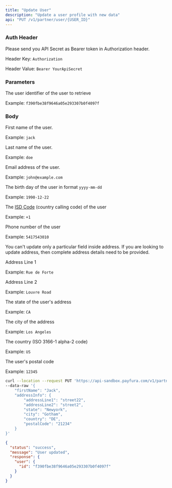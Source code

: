 ```yaml
---
title: "Update User"
description: "Update a user profile with new data"
api: "PUT /v1/partner/user/{USER_ID}"
---
```

### Auth Header

Please send you API Secret as Bearer token in Authorization header.

Header Key: `Authorization`

Header Value: `Bearer YourApiSecret`

### Parameters

<Param path="USER_ID" type="string" required>

The user identifier of the user to retrieve

Example: `f390fbe38f9646a05e293307b0f4097f`

</Param>

### Body

<Param body="firstName" type="string">

First name of the user.

Example: `jack`

</Param>

<Param body="lastName" type="string">

Last name of the user.

Example: `doe`

</Param>

<Param body="email" type="string">

Email address of the user.

Example: `john@example.com`

</Param>

<Param body="dateOfBirth" type="string">

The birth day of the user in format `yyyy-mm-dd`

Example: `1990-12-22`

</Param>

<Param body="isdCode" type="string">

The [ISD Code](https://www.indyatour.com/directory/isd-code) (country calling code) of the user

Example: `+1`

</Param>

<Param body="phoneNumber" type="string">

Phone number of the user

Example: `5417543010`

</Param>

<Param body="addressInfo" type="object">

You can't update only a particular field inside address. If you are looking to update address, then complete address details need to be provided.

<Expandable title="Toggle object">

<Param body="addressLine1" type="string" required>

Address Line 1

Example: `Rue de Forte`

</Param>

<Param body="addressLine2" type="string">

Address Line 2

Example: `Louvre Road`

</Param>

<Param body="state" type="string" required>

The state of the user's address

Example: `CA`

</Param>

<Param body="city" type="string" required>

The city of the address

Example: `Los Angeles`

</Param>

<Param body="country" type="string" required>

The country (ISO 3166-1 alpha-2 code)

Example: `US`

</Param>

<Param body="postalCode" type="string" required>

The user's postal code

Example: `12345`

</Param>

</Expandable>

</Param>

<RequestExample>

```bash Request Example
curl --location --request PUT 'https://api-sandbox.payfura.com/v1/partner/user/f390fbe38f9646a05e293307b0f4097f' \
--data-raw '{
    "firstName": "Jack",
    "addressInfo": {
        "addressLine1": "street22",
        "addressLine2": "street2",
        "state": "Newyork",
        "city": "Gotham",
        "country": "DE",
        "postalCode": "21234"
    }
}'
```

</RequestExample>

<ResponseExample>

```json Body
{
  "status": "success",
  "message": "User updated",
  "response": {
    "user": {
      "id": "f390fbe38f9646a05e293307b0f4097f"
    }
  }
}
```

</ResponseExample>
